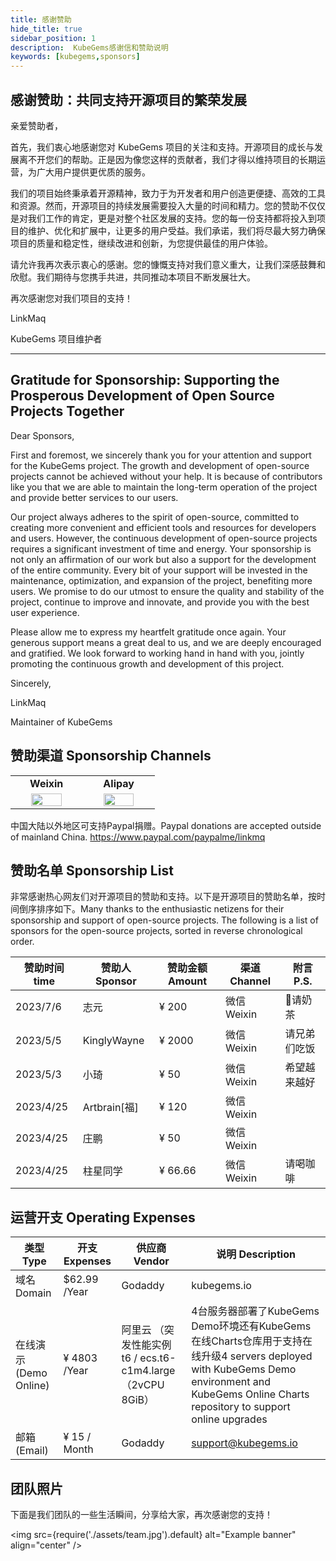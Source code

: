 ```yaml
---
title: 感谢赞助
hide_title: true
sidebar_position: 1
description:  KubeGems感谢信和赞助说明
keywords: [kubegems,sponsors]
---
```


## 感谢赞助：共同支持开源项目的繁荣发展

亲爱赞助者，

首先，我们衷心地感谢您对 KubeGems 项目的关注和支持。开源项目的成长与发展离不开您们的帮助。正是因为像您这样的贡献者，我们才得以维持项目的长期运营，为广大用户提供更优质的服务。

我们的项目始终秉承着开源精神，致力于为开发者和用户创造更便捷、高效的工具和资源。然而，开源项目的持续发展需要投入大量的时间和精力。您的赞助不仅仅是对我们工作的肯定，更是对整个社区发展的支持。您的每一份支持都将投入到项目的维护、优化和扩展中，让更多的用户受益。我们承诺，我们将尽最大努力确保项目的质量和稳定性，继续改进和创新，为您提供最佳的用户体验。

请允许我再次表示衷心的感谢。您的慷慨支持对我们意义重大，让我们深感鼓舞和欣慰。我们期待与您携手共进，共同推动本项目不断发展壮大。

再次感谢您对我们项目的支持！

LinkMaq

KubeGems 项目维护者

---

##  Gratitude for Sponsorship: Supporting the Prosperous Development of Open Source Projects Together

Dear Sponsors,

First and foremost, we sincerely thank you for your attention and support for the KubeGems project. The growth and development of open-source projects cannot be achieved without your help. It is because of contributors like you that we are able to maintain the long-term operation of the project and provide better services to our users.

Our project always adheres to the spirit of open-source, committed to creating more convenient and efficient tools and resources for developers and users. However, the continuous development of open-source projects requires a significant investment of time and energy. Your sponsorship is not only an affirmation of our work but also a support for the development of the entire community. Every bit of your support will be invested in the maintenance, optimization, and expansion of the project, benefiting more users. We promise to do our utmost to ensure the quality and stability of the project, continue to improve and innovate, and provide you with the best user experience.

Please allow me to express my heartfelt gratitude once again. Your generous support means a great deal to us, and we are deeply encouraged and gratified. We look forward to working hand in hand with you, jointly promoting the continuous growth and development of this project.

Sincerely,

LinkMaq

Maintainer of KubeGems

## 赞助渠道 Sponsorship Channels

<table>
    <tr>
      <td width="30%" align="center"><b>Weixin</b></td>
      <td width="30%" align="center"><b>Alipay</b></td>
    </tr>
    <tr>
        <td width="30%" align="center"><img src={require('./assets/weixin.jpg').default} width="70%"/></td>
        <td width="30%" align="center"><img src={require('./assets/alipay.jpg').default} width="70%"/></td>
    </tr>
</table>

中国大陆以外地区可支持Paypal捐赠。Paypal donations are accepted outside of mainland China.
https://www.paypal.com/paypalme/linkmq

## 赞助名单 Sponsorship List

非常感谢热心网友们对开源项目的赞助和支持。以下是开源项目的赞助名单，按时间倒序排序如下。Many thanks to the enthusiastic netizens for their sponsorship and support of open-source projects. The following is a list of sponsors for the open-source projects, sorted in reverse chronological order.

|赞助时间 time |赞助人 Sponsor| 赞助金额 Amount|渠道 Channel |附言 P.S.|
| --- | --- | --- | --- | --- |
|2023/7/6| 志元 |  ¥ 200 | 微信 Weixin | 🧋请奶茶 |
|2023/5/5 | KinglyWayne |  ¥ 2000 | 微信 Weixin | 请兄弟们吃饭 |
|2023/5/3 | 小琦 |  ¥ 50 | 微信 Weixin | 希望越来越好 |
|2023/4/25 | Artbrain[福] |  ¥ 120 | 微信 Weixin | |
|2023/4/25 | 庄鹏 |  ¥ 50 | 微信 Weixin | |
|2023/4/25 | 柱星同学 |  ¥ 66.66 | 微信 Weixin | 请喝咖啡|


## 运营开支 Operating Expenses

| 类型 Type | 开支 Expenses | 供应商 Vendor | 说明 Description |
| --- | --- | --- | --- |
|域名 Domain| $62.99 /Year | Godaddy | kubegems.io |
|在线演示(Demo Online)| ¥ 4803 /Year | 阿里云 （突发性能实例 t6 / ecs.t6-c1m4.large（2vCPU 8GiB） | 4台服务器部署了KubeGems Demo环境还有KubeGems 在线Charts仓库用于支持在线升级4 servers deployed with KubeGems Demo environment and KubeGems Online Charts repository to support online upgrades |
|邮箱 (Email)| ¥ 15 / Month | Godaddy | support@kubegems.io |

## 团队照片

下面是我们团队的一些生活瞬间，分享给大家，再次感谢您的支持！

<img
  src={require('./assets/team.jpg').default}
  alt="Example banner"
  align="center"
/>

